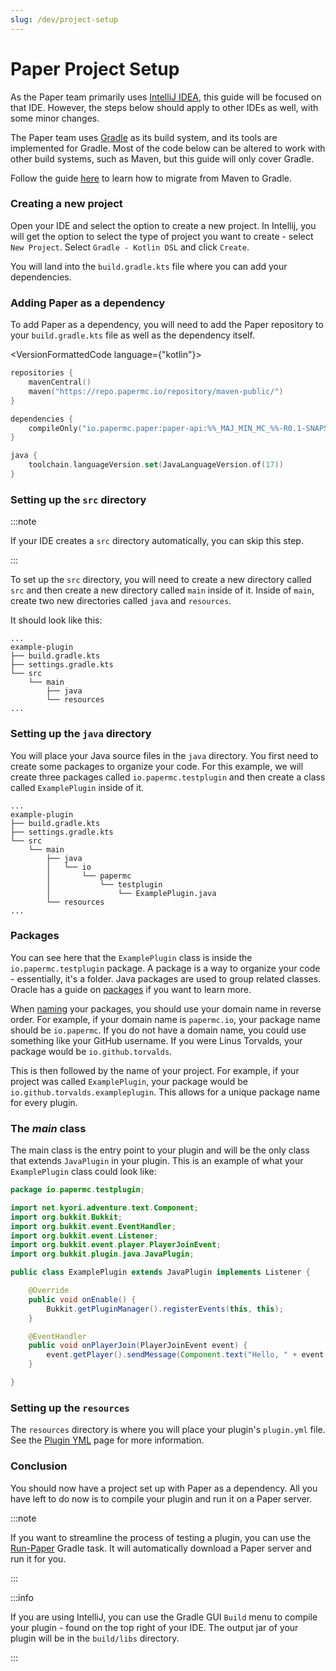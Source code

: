 ```yaml
---
slug: /dev/project-setup
---
```


# Paper Project Setup

As the Paper team primarily uses [IntelliJ IDEA](https://www.jetbrains.com/idea/), this guide will be focused on that IDE. 
However, the steps below should apply to other IDEs as well, with some minor changes.

The Paper team uses [Gradle](https://gradle.org/) as its build system, and its tools are implemented for Gradle. 
Most of the code below can be altered to work with other build systems, such as Maven, but this guide will only cover Gradle.

Follow the guide [here](https://docs.gradle.org/current/userguide/migrating_from_maven.html) to learn how to migrate from Maven to Gradle.

### Creating a new project

Open your IDE and select the option to create a new project. 
In Intellij, you will get the option to select the type of project you want to create - select `New Project`.
Select `Gradle - Kotlin DSL` and click `Create`.

You will land into the `build.gradle.kts` file where you can add your dependencies.

### Adding Paper as a dependency

To add Paper as a dependency, you will need to add the Paper repository to your `build.gradle.kts` file as well as the dependency itself.

<VersionFormattedCode language={"kotlin"}>
```kotlin
repositories {
    mavenCentral()
    maven("https://repo.papermc.io/repository/maven-public/")
}

dependencies {
    compileOnly("io.papermc.paper:paper-api:%%_MAJ_MIN_MC_%%-R0.1-SNAPSHOT")
}

java {
    toolchain.languageVersion.set(JavaLanguageVersion.of(17))
}
```
</VersionFormattedCode>

### Setting up the `src` directory

:::note

If your IDE creates a `src` directory automatically, you can skip this step.

:::

To set up the `src` directory, you will need to create a new directory called `src` and then create a new directory called `main` inside of it.
Inside of `main`, create two new directories called `java` and `resources`.

It should look like this:

```
...
example-plugin
├── build.gradle.kts
├── settings.gradle.kts
└── src
    └── main
        ├── java
        └── resources
...
```

### Setting up the `java` directory

You will place your Java source files in the `java` directory. You first need to create some packages to organize your code.
For this example, we will create three packages called `io.papermc.testplugin` and then create a class called `ExamplePlugin` inside of it.

```
...
example-plugin
├── build.gradle.kts
├── settings.gradle.kts
└── src
    └── main
        ├── java
        │   └── io
        │       └── papermc
        │           └── testplugin
        │               └── ExamplePlugin.java
        └── resources
...
```

### Packages

You can see here that the `ExamplePlugin` class is inside the `io.papermc.testplugin` package. 
A package is a way to organize your code - essentially, it's a folder. Java packages are used to group related classes. 
Oracle has a guide on [packages](https://docs.oracle.com/javase/tutorial/java/package/packages.html) if you want to learn more.

When [naming](https://docs.oracle.com/javase/tutorial/java/package/namingpkgs.html) your packages, you should use your domain name in reverse order. For example, if your domain name is `papermc.io`,
your package name should be `io.papermc`. If you do not have a domain name, you could use something like your GitHub username.
If you were Linus Torvalds, your package would be `io.github.torvalds`.

This is then followed by the name of your project. 
For example, if your project was called `ExamplePlugin`, your package would be `io.github.torvalds.exampleplugin`. 
This allows for a unique package name for every plugin.

### The _main_ class

The main class is the entry point to your plugin and will be the only class that extends `JavaPlugin` in your plugin. 
This is an example of what your `ExamplePlugin` class could look like:

```java
package io.papermc.testplugin;

import net.kyori.adventure.text.Component;
import org.bukkit.Bukkit;
import org.bukkit.event.EventHandler;
import org.bukkit.event.Listener;
import org.bukkit.event.player.PlayerJoinEvent;
import org.bukkit.plugin.java.JavaPlugin;

public class ExamplePlugin extends JavaPlugin implements Listener {

    @Override
    public void onEnable() {
        Bukkit.getPluginManager().registerEvents(this, this);
    }

    @EventHandler
    public void onPlayerJoin(PlayerJoinEvent event) {
        event.getPlayer().sendMessage(Component.text("Hello, " + event.getPlayer().getName() + "!"));
    }

}
```

### Setting up the `resources`

The `resources` directory is where you will place your plugin's `plugin.yml` file. See the [Plugin YML](plugin-yml) page for more information.

### Conclusion

You should now have a project set up with Paper as a dependency.
All you have left to do now is to compile your plugin and run it on a Paper server.

:::note

If you want to streamline the process of testing a plugin, you can use the [Run-Paper](https://github.com/jpenilla/run-paper) Gradle task.
It will automatically download a Paper server and run it for you.

:::

:::info
    
If you are using IntelliJ, you can use the Gradle GUI `Build` menu to compile your plugin - found on the top right of your IDE.
The output jar of your plugin will be in the `build/libs` directory.

:::

